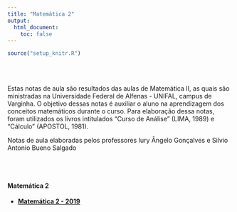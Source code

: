 ```yaml
---
title: "Matemática 2"
output:
  html_document:
    toc: false
---
```


```r
source("setup_knitr.R")
```

<br></br>

Estas notas de aula são resultados das aulas de Matemática II, as quais são ministradas na Universidade Federal de Alfenas - UNIFAL, campus de Varginha. O objetivo dessas notas é auxiliar o aluno na aprendizagem dos conceitos matemáticos durante o curso. Para elaboração dessa notas, foram utilizados os livros intitulados “Curso de Análise” (LIMA, 1989) e “Cálculo” (APOSTOL, 1981).

Notas de aula elaboradas pelos professores Iury Ângelo Gonçalves e Silvio Antonio Bueno Salgado

<br></br>

#### Matemática 2

- <a href="https://atuaria.github.io/portalhalley/PDF/Matematica2/Notas_Aula.pdf"target="_blank">**Matemática 2 - 2019**</a>


<br></br>
<br></br>


